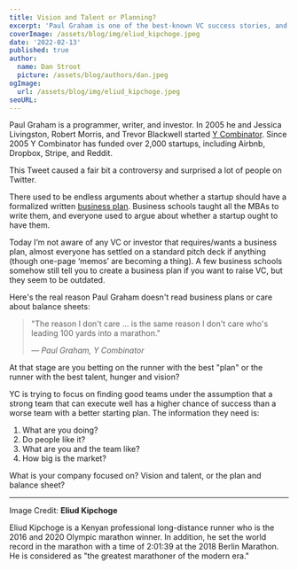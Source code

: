 ```yaml
---
title: Vision and Talent or Planning?
excerpt: 'Paul Graham is one of the best-known VC success stories, and is a founder of Y Combinator. Since 2005 Y Combinator has funded over 2,000 startups, including Airbnb, Dropbox, Stripe, and Reddit. Paul has never read a business plan or a balance sheet. Why not?'
coverImage: /assets/blog/img/eliud_kipchoge.jpeg
date: '2022-02-13'
published: true
author:
  name: Dan Stroot
  picture: /assets/blog/authors/dan.jpeg
ogImage:
  url: /assets/blog/img/eliud_kipchoge.jpeg
seoURL:
---
```


Paul Graham is a programmer, writer, and investor. In 2005 he and Jessica Livingston, Robert Morris, and Trevor Blackwell started [Y Combinator](https://www.ycombinator.com/). Since 2005 Y Combinator has funded over 2,000 startups, including Airbnb, Dropbox, Stripe, and Reddit.

<CustomTweet id="1492682253612113921"/>

This Tweet caused a fair bit a controversy and surprised a lot of people on Twitter. 

There used to be endless arguments about whether a startup should have a formalized written [business plan](https://en.m.wikipedia.org/wiki/Business_plan). Business schools taught all the MBAs to write them, and everyone used to argue about whether a startup ought to have them.

Today I’m not aware of any VC or investor that requires/wants a business plan, almost everyone has settled on a standard pitch deck if anything (though one-page ‘memos’ are becoming a thing). A few business schools somehow still tell you to create a business plan if you want to raise VC, but they seem to be outdated.

Here's the real reason Paul Graham doesn't read business plans or care about balance sheets:

>"The reason I don't care ... is the same reason I don't care who's leading 100 yards into a marathon."
>
> <cite>&mdash; Paul Graham, Y Combinator</cite>

At that stage are you betting on the runner with the best "plan" or the runner with the best talent, hunger and vision? 

YC is trying to focus on finding good teams under the assumption that a strong team that can execute well has a higher chance of success than a worse team with a better starting plan. The information they need is:

1. What are you doing?
2. Do people like it?
3. What are you and the team like? 
3. How big is the market?

What is your company focused on?  Vision and talent, or the plan and balance sheet?

---

Image Credit: **Eliud Kipchoge**

<span className="text-sm">
Eliud Kipchoge is a Kenyan professional long-distance runner who is the 2016 and 2020 Olympic marathon winner. In addition, he set the world record in the marathon with a time of 2:01:39 at the 2018 Berlin Marathon. He is considered as "the greatest marathoner of the modern era."
</span>